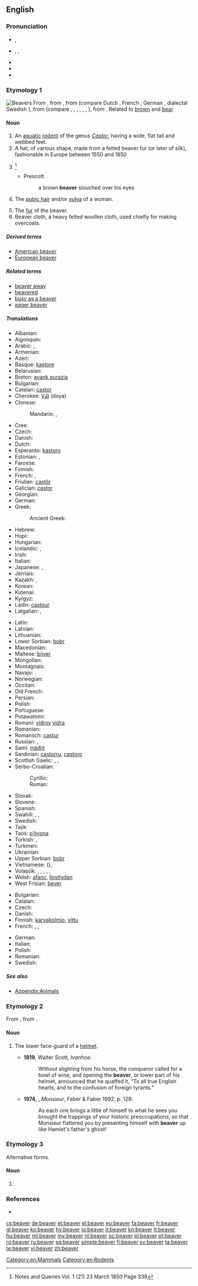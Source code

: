 ==English==
{{wikipedia}}
{{wikispecies|Castor}}
===Pronunciation===
* {{a|UK}} {{IPA|/ˈbiːvə(ɹ)/}}, {{X-SAMPA|/"bi:v@/}}
* {{a|US}} {{enPR|bēʹvər}}, {{IPA|/ˈbiːvɚ/}}, {{X-SAMPA|/"bi:v@`/}}
* {{audio|en-us-beaver.ogg|Audio (US)}}
* {{rhymes|iːvə(ɹ)}}
* {{homophones|lang=en|Belvoir|bever}}

===Etymology 1===
[[Image:Biber-drawing.jpg|thumb|Beavers]]
From {{etyl|enm|en}} {{term|bever|lang=enm}}, from {{etyl|ang|en}} {{term|beofor||beaver|lang=ang}}, from {{etyl|gem-pro|en}} {{recons|bebruz||beaver|lang=gem-pro}} (compare Dutch {{term|bever|lang=nl}}, French {{term|bièvre|lang=fr}}, German {{term|Biber|lang=de}}, dialectal Swedish {{term|bjur|lang=sv}}), from {{etyl|ine-pro|en}} {{recons|bʰébʰrus||beaver|lang=ine-pro}} (compare {{etyl|cy|-}} {{term|befer|lang=cy}}, {{etyl|la|-}} {{term|fiber|lang=la}}, {{etyl|lt|-}} {{term|bebras|bẽbras|lang=lt}}, {{etyl|ru|-}} {{term|бобр||tr=bobr|lang=ru}}, {{etyl|ae|-}} {{term|||tr=bawra|lang=ae}}, {{term|||tr=bawri|lang=ae}} {{rfscript|Avestan}}, {{etyl|sa|-}} {{term|बभ्रु||tr=bábru|mongoose; ichneumon|lang=sa}}), from {{etyl|ine-pro|en}} {{recons|bʰreu-||shining, brown|lang=ine-pro}}. Related to [[brown]] and [[bear]].

====Noun====
{{en-noun|pl2=beaver}}

# An [[aquatic]] [[rodent]] of the genus ''[[Castor]]'', having a wide, flat tail and webbed feet.
# A hat, of various shape, made from a felted beaver fur (or later of silk), fashionable in Europe between 1550 and 1850
# {{non-gloss definition|A possibly different "beaver hat" is mentioned by Chaucer in both ''Canterbury Tales'' and ''Testament of Creeside'', and indeed much earlier in Normandy ''Chronicle of the Abbey of St Wandrille'' refers to a hat given before 833 as "quem vulgaris Bevurum".}}<ref>Notes and Queries Vol. 1 (21) 23 March 1850 Page 338</ref>
#* Prescott
#*: a brown '''beaver''' slouched over his eyes
# {{context|coarse|slang|lang=en}} The [[pubic hair]] and/or [[vulva]] of a woman.
# The [[fur]] of the beaver.
# Beaver cloth, a heavy felted woollen cloth, used chiefly for making overcoats.

=====Derived terms=====
* [[American beaver]]
* [[European beaver]]

=====Related terms=====
* [[beaver away]]
* [[beavered]]
* [[busy as a beaver]]
* [[eager beaver]]

=====Translations=====
{{trans-top|aquatic mammal}}
* Albanian: {{t-|sq|kastori}}
* Algonquin: {{tø|alq|amik}}
* Arabic: {{t-|ar|سمور|m|tr=sammūr|sc=Arab}}, {{t-|ar|قندس|m|tr=qundus|sc=Arab}}
* Armenian: {{t+|hy|կուղբ|tr=kuġb|sc=Armn}}
* Azeri: {{t+|az|qunduz}}
* Basque: [[kastore]]
* Belarusian: {{t-|be|бабёр|m|tr=babjór|sc=Cyrl}}
* Breton: [[avank eurazia]]
* Bulgarian: {{t+|bg|бобър|m|tr=bóbǎr}}
* Catalan: [[castor]]
* Cherokee: [[ᏙᏯ]] (doya)
* Chinese:
*: Mandarin: {{t|cmn|海狸|tr=hǎilí|sc=Hani}}, {{t|cmn|河狸|tr=hélí|sc=Hani}}
* Cree: {{t-|cr|amisk|sc=Cans}}
* Czech: {{t+|cs|bobr|m}}
* Danish: {{t-|da|bæver}}
* Dutch: {{t+|nl|bever|m}}
* Esperanto: [[kastoro]]
* Estonian: {{t+|et|kobras}}, {{qualifier|archaic}} {{t-|et|piiber}}
* Faroese: {{t-|fo|bævur|m}}
* Finnish: {{t+|fi|majava}}
* French: {{t+|fr|castor|m}}, {{t+|fr|bièvre|m}} {{qualifier|archaic}}
* Friulian: [[castôr]]
* Galician: [[castor]]
* Georgian: {{t-|ka|თახვი|tr=t'axvi|sc=Geor}}
* German: {{t+|de|Biber|m}}
* Greek: {{t+|el|κάστορας|m|tr=kástoras}}
*: Ancient Greek: {{tø|grc|κάστωρ|m|tr=kastōr|sc=polytonic}}
* Hebrew: {{t|he|בונה|tr=boneh|sc=Hebr}}
* Hopi: {{tø|hop|pahona}}
* Hungarian: {{t+|hu|hód}}
* Icelandic: {{t+|is|bjór|m}}, {{t-|is|bifur|m}}
* Irish: {{t-|ga|béabhar|m}}
* Italian: {{t+|it|castoro|m}}
* Japanese: {{t-|ja|ビーバー|tr=bībā|sc=Jpan}}, {{t-|ja|海狸|tr=かいり, kairi, うみだぬき, umidanuki|sc=Jpan}}
* Jèrriais: {{tø|roa-jer|castor|m}}
* Kazakh: {{t|kk|құндыз|tr=qundız|sc=Cyrl}}, {{t|kk|қамшат|tr=qamşat|sc=Cyrl}}
* Korean: {{t+|ko|비버|tr=bibeo|sc=Hang}}
* Kutenai: {{tø|kut|sina}}
* Kyrgyz: {{t-|ky|кемчет|tr=kemçet|sc=Cyrl}}
* Ladin: [[castour]]
* Latgalian: {{tø|ltg|babrys|m}}, {{tø|ltg|babrīne|f}}
{{trans-mid}}
* Latin: {{t-|la|castor|m}} <!--do not put the scientific name here-->
* Latvian: {{t-|lv|bebrs|m}}
* Lithuanian: {{t+|lt|bebras|m}}
* Lower Sorbian: [[bobr]]
* Macedonian: {{t-|mk|дабар|m|tr=dábar|sc=Cyrl}}
* Maltese: [[bijver]] {{m}}
* Mongolian: {{t-|mn|минж|tr=minž|sc=Cyrl}}
* Montagnais: {{tø|moe|amishkᵘ}}
* Navajo: {{tø|nv|chaaʼ}}
* Norwegian: {{t+|no|bever|m}}
* Occitan: {{t+|oc|vibre}}
* Old French: {{tø|fro|bievre|m}}
* Persian: {{t-|fa|سگ آبی|tr=sag-e âbi|sc=fa-Arab}}
* Polish: {{t+|pl|bóbr|m}}
* Portuguese: {{t+|pt|castor|m}}
* Potawatomi: {{tø|pot|mek}}
* Romani: [[vidroy]] {{m}} [[vidra]] {{f}}
* Romanian: {{t+|ro|castor}}
* Romansch: [[castur]]
* Russian: {{t+|ru|бобр|m|tr=bobr}}, {{t+|ru|бобёр|m|tr=bobjór|sc=Cyrl}}
* Sami: [[mádjit]]
* Sardinian: [[castorru]], [[castoro]]
* Scottish Gaelic: {{t-|gd|los-leathann|m}}, {{t-|gd|biobhair|m}}, {{t-|gd|beathadach|m}}
* Serbo-Croatian:
*: Cyrillic: {{t-|sh|дабар|m|sc=Cyrl}}
*: Roman: {{t-|sh|dabar|m}}
* Slovak: {{t-|sk|bobor|m}}
* Slovene: {{t+|sl|bober|m}}
* Spanish: {{t+|es|castor|m}}
* Swahili: {{t-|sw|panyabuku-maji}}, {{t-|sw|biva}}, {{t-|sw|fondosi}}
* Swedish: {{t+|sv|bäver}}
* Tajik: {{t-|tg|қундуз|tr=qunduz|sc=Cyrl}}
* Taos: [[p’óyona]]
* Turkish: {{t+|tr|kastor}}, {{t+|tr|kunduz}}
* Turkmen: {{t-|tk|gunduz}}
* Ukrainian: {{t+|uk|бобер|m|tr=bobér}}
* Upper Sorbian: [[bobr]]
* Vietnamese: {{t-|vi|hải ly}} ({{t-|vi|海狸}}), {{t-|vi|con hải ly}}
* Volapük: {{qualifier|♂♀}} {{t+|vo|biv}}, {{qualifier|♂}} {{t-|vo|hibiv}}, {{qualifier|♀}} {{t-|vo|jibiv}}, {{qualifier|♂♀ offspring}} {{t-|vo|bivül}}, {{qualifier|♂ offspring}} {{t-|vo|hibivül}}, {{qualifier|♀ offspring}} {{t-|vo|jibivül}}
* Welsh: [[afanc]], [[llostlydan]]
* West Frisian: [[bever]]
{{trans-bottom}}

{{trans-top|coarse slang: pubic hair/vulva of a woman}}
* Bulgarian: {{t-|bg|катеричка|f}}
* Catalan: {{t-|ca|conillet|m}}
* Czech: {{t+|cs|bobr|m}}
* Danish: {{t+|da|mis|c}}
* Finnish: [[karvakolmio]], [[vittu]]
* French: {{t+|fr|chatte|f}}, {{t+|fr|foufoune|f|alt=(fou)foune}}, {{t+|fr|minou|m}}
{{trans-mid}}
* German: {{t+|de|Bär}}
* Italian: {{t+|it|figa|f}}
* Polish: {{t+|pl|bóbr|m}}
* Romanian: {{t-|ro|păsărică|f}}
* Swedish: {{t+|sv|mus|c}}
{{trans-bottom}}

=====See also=====
* [[Appendix:Animals]]

===Etymology 2===
From {{etyl|fro|en}} {{term|baviere|lang=fro||child's bib}}, from {{term|baver||to slaver|lang=fro}}.

====Noun====
{{en-noun}}

# {{context|now|_|historical|lang=en}} The lower face-guard of a [[helmet]].
#* '''1819''', Walter Scott, ''Ivanhoe'':
#*: Without alighting from his horse, the conqueror called for a bowl of wine, and opening the '''beaver''', or lower part of his helmet, announced that he quaffed it, “To all true English hearts, and to the confusion of foreign tyrants.”
#* '''1974''', {{w|Lawrence Durrell}}, ''Monsieur'', Faber & Faber 1992, p. 128:
#*: As each one brings a little of himself to what he sees you brought the trappings of your historic preoccupations, so that Monsieur flattered you by presenting himself with '''beaver''' up like Hamlet's father's ghost!

===Etymology 3===
Alternative forms.

====Noun====
{{en-noun}}

# {{alternative form of|bever}}

===References===
{{Commons}}
<references/>
* {{R:Heraldry 1862}}

[[Category:en:Mammals]]
[[Category:en:Rodents]]

[[cs:beaver]]
[[de:beaver]]
[[et:beaver]]
[[el:beaver]]
[[eu:beaver]]
[[fa:beaver]]
[[fr:beaver]]
[[gl:beaver]]
[[ko:beaver]]
[[hy:beaver]]
[[io:beaver]]
[[it:beaver]]
[[kn:beaver]]
[[lt:beaver]]
[[hu:beaver]]
[[ml:beaver]]
[[my:beaver]]
[[nl:beaver]]
[[oc:beaver]]
[[pl:beaver]]
[[pt:beaver]]
[[ro:beaver]]
[[ru:beaver]]
[[sq:beaver]]
[[simple:beaver]]
[[fi:beaver]]
[[sv:beaver]]
[[ta:beaver]]
[[te:beaver]]
[[vi:beaver]]
[[zh:beaver]]